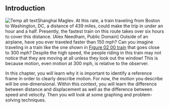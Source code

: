 ## Introduction
![Temp alt text](__MEDIA_URL__CNX_HSPhysics_02_00_train.jpg)<caption>Shanghai Maglev. At this rate, a train traveling from Boston to Washington, DC, a distance of 439 miles, could make the trip in under an hour and a half. Presently, the fastest train on this route takes over six hours to cover this distance. (Alex Needham, Public Domain)</caption>
Outside of an airplane, have you ever traveled faster than 150 mph? Can you imagine traveling in a train like the one shown in [Figure 02 00 train](Figure_02_00_train) that goes close to 300 mph? Despite the high speed, the people riding in this train may not notice that they are moving at all unless they look out the window! This is because motion, even motion at 300 mph, is relative to the observer.

In this chapter, you will learn why it is important to identify a reference frame in order to clearly describe motion. For now, the motion you describe will be one-dimensional. Within this context, you will learn the difference between distance and displacement as well as the difference between speed and velocity. Then you will look at some graphing and problem-solving techniques.

